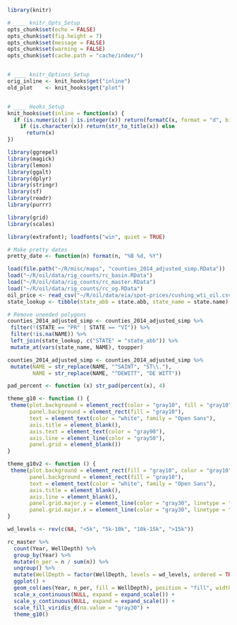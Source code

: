 ```r
library(knitr)

# ____ knitr_Opts_Setup
opts_chunk$set(echo = FALSE)
opts_chunk$set(fig.height = 7)
opts_chunk$set(message = FALSE)
opts_chunk$set(warning = FALSE)
opts_chunk$set(cache.path = "cache/index/")


# ____ knitr_Options_Setup
orig_inline <- knit_hooks$get("inline")
old_plot    <- knit_hooks$get("plot")


# ____ Hooks_Setup
knit_hooks$set(inline = function(x) {
  if (is.numeric(x) | is.integer(x)) return(formatC(x, format = "d", big.mark = ",")) else
    if (is.character(x)) return(str_to_title(x)) else
      return(x)
})
```

```r
library(ggrepel)
library(magick)
library(lemon)
library(ggalt)
library(dplyr)
library(stringr)
library(sf)
library(readr)
library(purrr)

library(grid)
library(scales)

library(extrafont); loadfonts("win", quiet = TRUE)
```

```r
# Make pretty dates
pretty_date <- function(n) format(n, "%B %d, %Y")
```

```r
load(file.path("~/R/misc/maps", "counties_2014_adjusted_simp.RData"))
load("~/R/oil/data/rig_counts/rc_basin.RData")
load("~/R/oil/data/rig_counts/rc_master.RData")
load("~/R/oil/data/rig_counts/rc_og.RData")
oil_price <- read_csv("~/R/oil/data/eia/spot-prices/cushing_wti_oil.csv")
state_lookup <- tibble(state_abb = state.abb, state_name = state.name)

# Remove uneeded polygons
counties_2014_adjusted_simp <- counties_2014_adjusted_simp %>%
 filter(!(STATE == "PR" | STATE == "VI")) %>%
 filter(!is.na(NAME)) %>%
 left_join(state_lookup, c("STATE" = "state_abb")) %>%
 mutate_at(vars(state_name, NAME), toupper)

counties_2014_adjusted_simp <- counties_2014_adjusted_simp %>%
 mutate(NAME = str_replace(NAME, "^SAINT", "ST\\."),
        NAME = str_replace(NAME, "^DEWITT", "DE WITT"))
```

```r
pad_percent <- function (x) str_pad(percent(x), 4)

theme_g10 <- function () {
 theme(plot.background = element_rect(color = "gray10", fill = "gray10"),
       panel.background = element_rect(fill = "gray10"),
       text = element_text(color = "white", family = "Open Sans"),
       axis.title = element_blank(),
       axis.text = element_text(color = "gray90"),
       axis.line = element_line(color = "gray50"),
       panel.grid = element_blank())
}

theme_g10v2 <- function () {
 theme(plot.background = element_rect(fill = "gray10", color = "gray10"),
       panel.background = element_rect(fill = "gray10"),
       text = element_text(color = "white", family = "Open Sans"),
       axis.title = element_blank(),
       axis.line = element_blank(),
       panel.grid.major.y = element_line(color = "gray30", linetype = "dotted"),
       panel.grid.major.x = element_line(color = "gray30", linetype = "dotted"))
}
```


<!--  -->
<!-- Well Depth -->
<!--  -->

```r
wd_levels <- rev(c(NA, "<5k", "5k-10k", "10k-15k", ">15k"))

rc_master %>%
  count(Year, WellDepth) %>%
  group_by(Year) %>%
  mutate(n_per = n / sum(n)) %>%
  ungroup() %>%
  mutate(WellDepth = factor(WellDepth, levels = wd_levels, ordered = TRUE)) %>%
  ggplot() +
  geom_col(aes(Year, n_per, fill = WellDepth), position = "fill", width = 1) +
  scale_x_continuous(NULL, expand = expand_scale()) +
  scale_y_continuous(NULL, expand = expand_scale()) +
  scale_fill_viridis_d(na.value = "gray30") +
  theme_g10()
```
